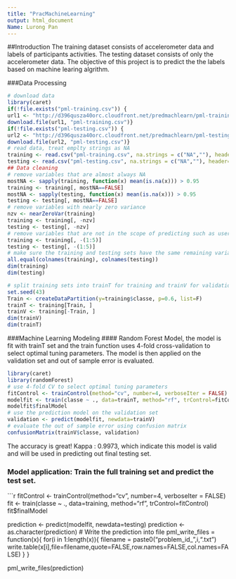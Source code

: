 ```yaml
---
title: "PracMachineLearning"
output: html_document
Name: Lurong Pan
---
```

##Introduction
The training dataset consists of accelerometer data and labels of participants activities. The testing dataset consists of only the accelerometer data. The objective of this project is to predict the the labels based on machine learing algrithm. 

###Data Processing
```r
# download data
library(caret)
if(!file.exists("pml-training.csv")) {
url1 <- "http://d396qusza40orc.cloudfront.net/predmachlearn/pml-training.csv"
download.file(url1, "pml-training.csv")}
if(!file.exists("pml-testing.csv")) {
url2 <- "http://d396qusza40orc.cloudfront.net/predmachlearn/pml-testing.csv"
download.file(url2, "pml-testing.csv")}
# read data, treat emplty strings as NA
training <- read.csv("pml-training.csv", na.strings = c("NA",""), header=TRUE)
testing <- read.csv("pml-testing.csv", na.strings = c("NA",""), header=TRUE)
## Data cleaning
# remove variables that are almost always NA
mostNA <- sapply(training, function(x) mean(is.na(x))) > 0.95
training <- training[, mostNA==FALSE]
mostNA <- sapply(testing, function(x) mean(is.na(x))) > 0.95
testing <- testing[, mostNA==FALSE]
# remove variables with nearly zero variance
nzv <- nearZeroVar(training)
training <- training[, -nzv]
testing <- testing[, -nzv]
# remove variables that are not in the scope of predicting such as user_name,etc, the fisrt 5 variables
training <- training[, -(1:5)]
testing <- testing[, -(1:5)]
# make sure the training and testing sets have the same remaining variables, except classe and problem_id
all.equal(colnames(training), colnames(testing))
dim(training)
dim(testing)

# split training sets into trainT for training and trainV for validation
set.seed(43)
Train <- createDataPartition(y=training$classe, p=0.6, list=F)
trainT <- training[Train, ]
trainV <- training[-Train, ]
dim(trainV) 
dim(trainT)
```

###Machine Learning Modeling
#### Random Forest Model, the model is fit with trainT set and the train function uses 4-fold cross-validation to select optimal tuning parameters. The model is then applied on the validation set and out of sample error is evaluated. 
```r
library(caret)
library(randomForest)
# use 4-fold CV to select optimal tuning parameters
fitControl <- trainControl(method="cv", number=4, verboseIter = FALSE)
modelfit <- train(classe ~ ., data=trainT, method="rf", trControl=fitControl)
modelfit$finalModel
# use the prediction model on the validation set
validation <- predict(modelfit, newdata=trainV)
# evaluate the out of sample error using confusion matrix
confusionMatrix(trainV$classe, validation)

```
The accuracy is great! Kappa : 0.9973, which indicate this model is valid and will be used in predicting out final testing set.       

### Model application: Train the full training set and predict the test set. 

```r

fitControl <- trainControl(method="cv", number=4, verboseIter = FALSE)
fit <- train(classe ~ ., data=training, method="rf", trControl=fitControl)
fit$finalModel

prediction <- predict(modelfit, newdata=testing)
prediction <- as.character(prediction)
#  Write the prediction into file 
pml_write_files = function(x){
  for(i in 1:length(x)){
    filename = paste0("problem_id_",i,".txt")
    write.table(x[i],file=filename,quote=FALSE,row.names=FALSE,col.names=FALSE)
  }
}

pml_write_files(prediction)


